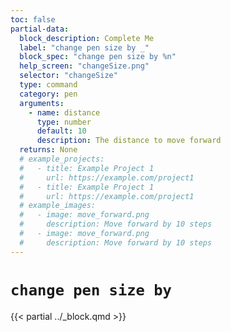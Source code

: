 ```yaml
---
toc: false
partial-data:
  block_description: Complete Me
  label: "change pen size by _"
  block_spec: "change pen size by %n"
  help_screen: "changeSize.png"
  selector: "changeSize"
  type: command
  category: pen
  arguments:
    - name: distance
      type: number
      default: 10
      description: The distance to move forward
  returns: None
  # example_projects:
  #   - title: Example Project 1
  #     url: https://example.com/project1
  #   - title: Example Project 1
  #     url: https://example.com/project1
  # example_images:
  #   - image: move_forward.png
  #     description: Move forward by 10 steps
  #   - image: move_forward.png
  #     description: Move forward by 10 steps
---
```


# `change pen size by` { .unnumbered }

{{< partial ../_block.qmd >}}
